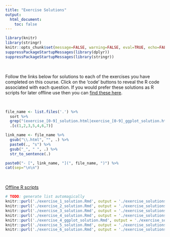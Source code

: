```yaml
---
title: "Exercise Solutions"
output: 
  html_document:
    toc: false
---
```


```r
library(knitr)
library(stringr)
knitr::opts_chunk$set(message=FALSE, warning=FALSE, eval=TRUE, echo=FALSE)
suppressPackageStartupMessages(library(dplyr))
suppressPackageStartupMessages(library(stringr))
```

\  

Follow the links below for solutions to each of the exercises you have completed on this course. Click on the 'code' buttons to reveal the R code associated with each question. If you would prefer these solutions as R scripts for later offline use then you can [find these here](course_code.html).

\  

```r
file_name <- list.files('.') %>%
  sort %>% 
  grep("(exercise_[0-9]_solution.html|exercise_[0-9]_ggplot_solution.html)", . , value=TRUE) %>%
  .[c(1,2,3,5,4,6,7)]

link_name <- file_name %>%
  gsub("\\.html", "", .) %>%
  paste0(., "s") %>%
  gsub("_", " ", .) %>%
  str_to_sentence(.)

paste0("- [", link_name, "](", file_name, ")") %>%
cat(sep="\n\n")
```

\  

[Offline R scripts](course_code.html)

```r
# TODO: generate list automagically
knitr::purl('./exercise_1_solution.Rmd', output = './exercise_solutions/exercise_1_solution.R', quiet = TRUE)
knitr::purl('./exercise_2_solution.Rmd', output = './exercise_solutions/exercise_2_solution.R', quiet = TRUE)
knitr::purl('./exercise_3_solution.Rmd', output = './exercise_solutions/exercise_3_solution.R', quiet = TRUE)
knitr::purl('./exercise_4_solution.Rmd', output = './exercise_solutions/exercise_4_solution.R', quiet = TRUE)
knitr::purl('./exercise_4_ggplot_solution.Rmd', output = './exercise_solutions/exercise_4_ggplot_solution.R', quiet = TRUE)
knitr::purl('./exercise_5_solution.Rmd', output = './exercise_solutions/exercise_5_solution.R', quiet = TRUE)
knitr::purl('./exercise_6_solution.Rmd', output = './exercise_solutions/exercise_6_solution.R', quiet = TRUE)
```




